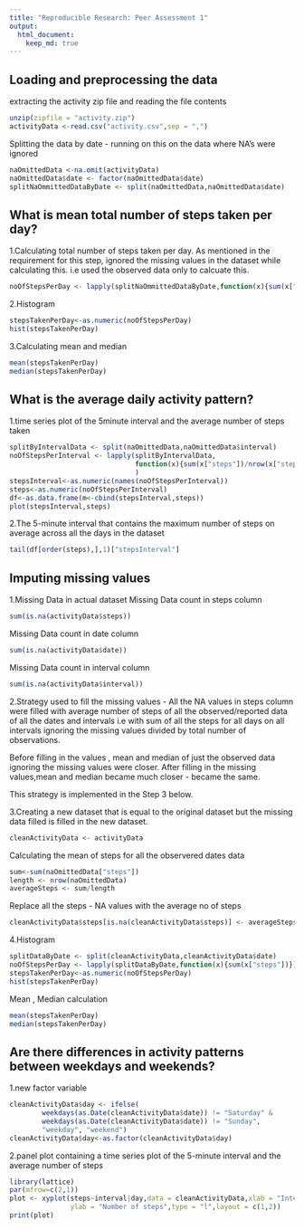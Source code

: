 ```yaml
---
title: "Reproducible Research: Peer Assessment 1"
output: 
  html_document:
    keep_md: true
---
```

## Loading and preprocessing the data
extracting the activity zip file and reading the  file contents 
```r
unzip(zipfile = "activity.zip")
activityData <-read.csv("activity.csv",sep = ",")
```
Splitting the data by date - running on this on the data where NA's were ignored
```r
naOmittedData <-na.omit(activityData)
naOmittedData$date <- factor(naOmittedData$date)
splitNaOmmittedDataByDate <- split(naOmittedData,naOmittedData$date)
```
## What is mean total number of steps taken per day?
1.Calculating total number of steps taken per day.
  As mentioned in the requirement for this step, 
  ignored the missing values in the dataset while calculating this.
  i.e used the observed data only to calcuate this. 
```r
noOfStepsPerDay <- lapply(splitNaOmmittedDataByDate,function(x){sum(x["steps"])})
```
2.Histogram
```r
stepsTakenPerDay<-as.numeric(noOfStepsPerDay)
hist(stepsTakenPerDay)
```

3.Calculating mean and median
```r
mean(stepsTakenPerDay)
median(stepsTakenPerDay)
```
## What is the average daily activity pattern?
1.time series plot of the 5minute interval and the average number of steps taken
```r
splitByIntervalData <- split(naOmittedData,naOmittedData$interval)
noOfStepsPerInterval <- lapply(splitByIntervalData,
                               function(x){sum(x["steps"])/nrow(x["steps"])}
                               )
stepsInterval<-as.numeric(names(noOfStepsPerInterval))
steps<-as.numeric(noOfStepsPerInterval)
df<-as.data.frame(m<-cbind(stepsInterval,steps))
plot(stepsInterval,steps)
```

2.The 5-minute interval that contains the maximum number of steps on average 
across all the days in the dataset
```r
tail(df[order(steps),],1)["stepsInterval"]
```
## Imputing missing values
1.Missing Data in actual dataset 
Missing Data count in steps column
```r
sum(is.na(activityData$steps))
```
Missing Data count in date column
```r
sum(is.na(activityData$date))
```
Missing Data count in interval column
```r
sum(is.na(activityData$interval))
```
2.Strategy used to fill the missing values -
All the NA values in steps column were filled with 
average number of steps of all the observed/reported data of all the dates and intervals 
i.e with sum of all the steps for all days on all intervals ignoring the missing 
values divided by total number of observations.

Before filling in the values , mean and median of just the observed data 
ignoring the missing values were closer.
After filling in the missing values,mean and median became much closer 
- became the same.

This strategy is implemented in the Step 3 below.

3.Creating a new dataset that is equal to the original dataset but  the missing 
data filled is filled in the new dataset.
```r
cleanActivityData <- activityData
```
Calculating the mean of steps for all the observered dates data
```r
sum<-sum(naOmittedData["steps"])
length <- nrow(naOmittedData)
averageSteps <- sum/length
```
Replace all the steps - NA values with the average no of steps
```r
cleanActivityData$steps[is.na(cleanActivityData$steps)] <- averageSteps
```

4.Histogram
```r
splitDataByDate <- split(cleanActivityData,cleanActivityData$date)
noOfStepsPerDay <- lapply(splitDataByDate,function(x){sum(x["steps"])})
stepsTakenPerDay<-as.numeric(noOfStepsPerDay)
hist(stepsTakenPerDay)
```

Mean , Median calculation
```r
mean(stepsTakenPerDay)
median(stepsTakenPerDay)
```

## Are there differences in activity patterns between weekdays and weekends?
1.new factor variable 
```r
cleanActivityData$day <- ifelse(
        weekdays(as.Date(cleanActivityData$date)) != "Saturday" & 
        weekdays(as.Date(cleanActivityData$date)) != "Sunday",
        "weekday", "weekend")
cleanActivityData$day<-as.factor(cleanActivityData$day)
```
2.panel plot containing a time series plot  of the 5-minute interval
and the average number of steps 
```r
library(lattice)
par(mfrow=c(2,1))
plot <- xyplot(steps~interval|day,data = cleanActivityData,xlab = "Interval",
               ylab = "Number of steps",type = "l",layout = c(1,2))
print(plot)
```
